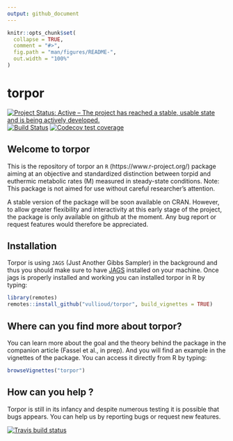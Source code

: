 ```yaml
---
output: github_document
---
```


<!-- README.md is generated from README.Rmd. Please edit that file -->

```r
knitr::opts_chunk$set(
  collapse = TRUE,
  comment = "#>",
  fig.path = "man/figures/README-",
  out.width = "100%"
)
```
# torpor
[![Project Status: Active – The project has reached a stable, usable state and is being actively developed.](https://www.repostatus.org/badges/latest/active.svg)](https://www.repostatus.org/#active)
[![Build Status](https://travis-ci.org/vullioud/torpor.svg?branch=master)](https://travis-ci.org/vullioud/torpor)
[![Codecov test coverage](https://codecov.io/gh/vullioud/torpor/branch/master/graph/badge.svg)](https://codecov.io/gh/vullioud/torpor?branch=master)
 
## Welcome to torpor

This is the repository of torpor an `R` (https://www.r-project.org/) package aiming at  an objective and standardized distinction between torpid and euthermic metabolic rates (M) measured in steady-state conditions. Note: This package is not aimed for use without careful researcher’s attention.

A stable version of the package will be soon available on CRAN. However, to allow greater flexibility and interactivity at this early stage of the project, the package is only available on github at the moment. Any bug report or request features would therefore be appreciated. 

## Installation

Torpor is using `JAGS` (Just Another Gibbs Sampler) in the background and thus you should make sure to have [JAGS](http://mcmc-jags.sourceforge.net) installed on your machine. Once jags is properly installed and working you can installed torpor in R by typing:  

```r
library(remotes)
remotes::install_github("vullioud/torpor", build_vignettes = TRUE)
```
 
## Where can you find more about torpor?

You can learn more about the goal and the theory behind the package in the companion article (Fassel et al., in prep). And you will find an example in the vignettes of the package. You can access it directly from R by typing: 
```r
browseVignettes("torpor")
```
 
## How can you help ?

Torpor is still in its infancy and despite numerous testing it is possible that bugs appears. You can help us by reporting bugs or request new features.    

 <!-- badges: start -->
  [![Travis build status](https://travis-ci.com/vullioud/torpor.svg?branch=master)](https://travis-ci.com/vullioud/torpor)
  <!-- badges: end -->

